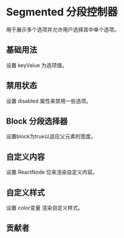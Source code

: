 # Segmented 分段控制器


用于展示多个选项并允许用户选择其中单个选项。

## 基础用法

设置 keyValue 为选项值。

<CodeBlock name="SegmentedBasic">
  <SegmentedBasic />
</CodeBlock>

## 禁用状态

设置 disabled 属性来禁用一些选项。

<CodeBlock name="SegmentedDisabled">
  <SegmentedDisabled />
</CodeBlock>

## Block 分段选择器

设置block为true以适应父元素的宽度。

<CodeBlock name="SegmentedBlock">
  <SegmentedBlock />
</CodeBlock>

## 自定义内容

设置 ReactNode 位来渲染自定义内容。

<CodeBlock name="SegmentedReactNode">
  <SegmentedReactNode />
</CodeBlock>

## 自定义样式

设置 color变量 渲染自定义样式。

<CodeBlock name="SegmentedColor">
  <SegmentedColor />
</CodeBlock>

## 贡献者

<Contributor path="packages/Segmented/index.zh-CN.mdx" />